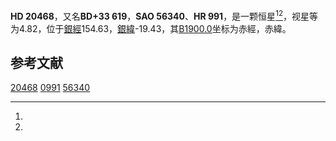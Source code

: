 {{Starbox begin
| name = HD 20468
}}
{{Starbox observe
| epoch = [[J2000.0|J2000.0]]
| constell = {{星座名待查}}<ref name=SIMBAD>{{cite web
 | url=http://simbad.u-strasbg.fr/simbad/sim-id?Ident=HR+991
 | title=Pulsating variable Star
 | publisher=Centre de Données astronomiques de Strasbourg
 | work=SIMBAD
 | accessdate=2012-07-13
 | archive-date=2016-03-17
 | archive-url=https://web.archive.org/web/20160317075334/http://simbad.u-strasbg.fr/simbad/sim-id?Ident=HR+991
 | dead-url=no
 }}</ref><ref name=DATA>{{cite web
 | url=http://vizier.u-strasbg.fr/viz-bin/VizieR-5?-out.add=.&-source=5050&-corr=PK=HR&-out.max=9999&HR=991
 | title=VizieR Detailed Page
 | accessdate=2012-07-13
 | archive-date=2016-03-04
 | archive-url=https://web.archive.org/web/20160304141726/http://vizier.u-strasbg.fr/viz-bin/VizieR-5?-out.add=.&-source=5050&-corr=PK=HR&-out.max=9999&HR=991
 | dead-url=no
 }}</ref>
| 星官 = 
| ra = {{RA|3|18|43.8}}<ref name=SIMBAD /><ref name=DATA />
| dec = {{DEC|+34|13|22}}<ref name=SIMBAD /><ref name=DATA />
| appmag_v = 4.82<ref name=SIMBAD /><ref name=DATA />
}}
{{Starbox character
| class = K2IICN1<ref name=SIMBAD /><ref name=DATA />
| b-v = 1.49<ref name=SIMBAD /><ref name=DATA />
| u-b = 1.57<ref name=SIMBAD /><ref name=DATA />
| r-i = 0.76<ref name=SIMBAD /><ref name=DATA />
| variable = 
}}
{{Starbox astrometry
| radial_v = 1.57
| prop_mo_ra = 2
| parallax = 0.012
| p_error = 
}}
{{Starbox catalog
| names =BD+33 619，[[SAO星表|SAO]] 56340，[[HD星表|HD]] 20468，[[HR星表|HR]] 991}}
{{Starbox reference |Simbad=HR+991}}
{{Starbox end}}

'''HD 20468'''，又名'''BD+33 619'''，'''SAO 56340'''、'''HR 991'''，是一颗恒星<ref name=SIMBAD /><ref name=DATA />，视星等为4.82，位于[[銀道座標系|銀經]]154.63，[[銀道座標系|銀緯]]-19.43，其[[B1900.0|B1900.0]]坐标为赤經{{RA|3|12|28.4}}，赤緯{{DEC|+33|-19.43|25}}。

== 参考文献 ==
{{reflist}}

{{star-stub}}

[[Category:HD和HDE天體|20468]]
[[Category:HR天體|0991]]
[[Category:SAO天體|56340]]